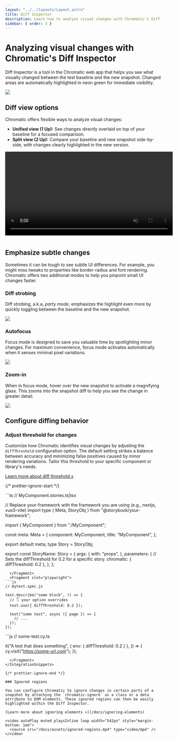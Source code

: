 ```yaml
---
layout: "../../layouts/Layout.astro"
title: Diff Inspector
description: Learn how to analyze visual changes with Chromatic's Diff Inspector
sidebar: { order: 3 }
---
```



# Analyzing visual changes with Chromatic's Diff Inspector

Diff Inspector is a tool in the Chromatic web app that helps you see what visually changed between the test baseline and the new snapshot. Changed areas are automatically highlighted in neon green for immediate visibility.

![](../../images/diff-inspector.png)

## Diff view options

Chromatic offers flexible ways to analyze visual changes:

- **Unified view (1 Up):** See changes directly overlaid on top of your baseline for a focused comparison.
- **Split view (2 Up):** Compare your baseline and new snapshot side-by-side, with changes clearly highlighted in the new version.

<video autoPlay muted playsInline loop width="542px" style="margin-bottom: 1em">
  <source src="/docs/assets/1up-2up.mp4" type="video/mp4" />
</video>

## Emphasize subtle changes

Sometimes it can be tough to see subtle UI differences. For example, you might miss tweaks to properties like border-radius and font rendering. Chromatic offers two additional modes to help you pinpoint small UI changes faster.

### Diff strobing

Diff strobing, a.k.a, _party mode_, emphasizes the highlight even more by quickly toggling between the baseline and the new snapshot.

![](https://chromaticblog.ghost.io/content/images/downloaded_images/Diff-Detector-2-0/1-CrOUFtW8-sndKXSKSS0eug.gif)

### Autofocus

Focus mode is designed to save you valuable time by spotlighting minor changes. For maximum convenience, focus mode activates automatically when it senses minimal pixel variations.

![](https://chromaticblog.ghost.io/content/images/2020/10/autofocus-toggle.gif)

### Zoom-in

When in focus mode, hover over the new snapshot to activate a magnifying glass. This zooms into the snapshot diff to help you see the change in greater detail.

![](https://chromaticblog.ghost.io/content/images/2020/10/autofocus-magnify.gif)

## Configure diffing behavior

### Adjust threshold for changes

Customize how Chromatic identifies visual changes by adjusting the `diffThreshold` configuration option. The default setting strikes a balance between accuracy and minimizing false positives caused by minor rendering variations. Tailor this threshold to your specific component or library's needs.

[Learn more about diff threshold »](/docs/threshold)

{/* prettier-ignore-start */}

<IntegrationSnippets>
  <Fragment slot="storybook">
```ts
// MyComponent.stories.ts|tsx

// Replace your-framework with the framework you are using (e.g., nextjs, vue3-vite)
import type { Meta, StoryObj } from "@storybook/your-framework";

import { MyComponent } from "./MyComponent";

const meta: Meta<typeof MyComponent> = {
  component: MyComponent,
  title: "MyComponent",
};

export default meta;
type Story = StoryObj<typeof MyComponent>;

export const StoryName: Story = {
  args: {
    with: "props",
  },
  parameters: {
    // Sets the diffThreshold for 0.2 for a specific story.
    chromatic: { diffThreshold: 0.2 },
  },
};
```
  </Fragment>
  <Fragment slot="playwright">
```js
// mytest.spec.js

test.describe("some block", () => {
  // 👇 your option overrides
  test.use({ diffThreshold: 0.2 });

  test("some test", async ({ page }) => {
    // ...
  });
});
```
  </Fragment>
  <Fragment slot="cypress">
```js
// some-test.cy.ts

it("A test that does something", {
  env: { diffThreshold: 0.2 }
}, () => {
  cy.visit("https://some-url.com");
});
```
  </Fragment>
</IntegrationSnippets>

{/* prettier-ignore-end */}

### Ignored regions

You can configure Chromatic to ignore changes in certain parts of a snapshot by attaching the `chromatic-ignore` as a class or a data attribute to DOM elements. These ignored regions can then be easily highlighted within the Diff Inspector.

[Learn more about ignoring elements »](/docs/ignoring-elements)

<video autoPlay muted playsInline loop width="542px" style="margin-bottom: 1em">
  <source src="/docs/assets/ignored-regions.mp4" type="video/mp4" />
</video>
